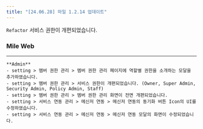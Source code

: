 ```yaml
---
title: "[24.06.28] 마일 1.2.14 업데이트"
---
```


<Note>

`Refactor` 서비스 권한이 개편되었습니다.

</Note>

### Mile Web

---

    **Admin**
    - setting > 멤버 권한 관리 > 멤버 권한 관리 페이지에 역할별 권한을 소개하는 모달을 추가하였습니다.
    - setting > 멤버 권한 관리 > 서비스 권한이 개편되었습니다. (Owner, Super Admin, Security Admin, Policy Admin, Staff)
    - setting > 멤버 권한 관리 > 멤버 권한 관리 화면이 전면 개편되었습니다.
    - setting > 서비스 연동 관리 > 메신저 연동 > 메신저 연동의 동기화 버튼 Icon의 UI를 수정하였습니다.
    - setting > 서비스 연동 관리 > 메신저 연동 > 메신저 연동 모달의 화면이 수정되었습니다.
